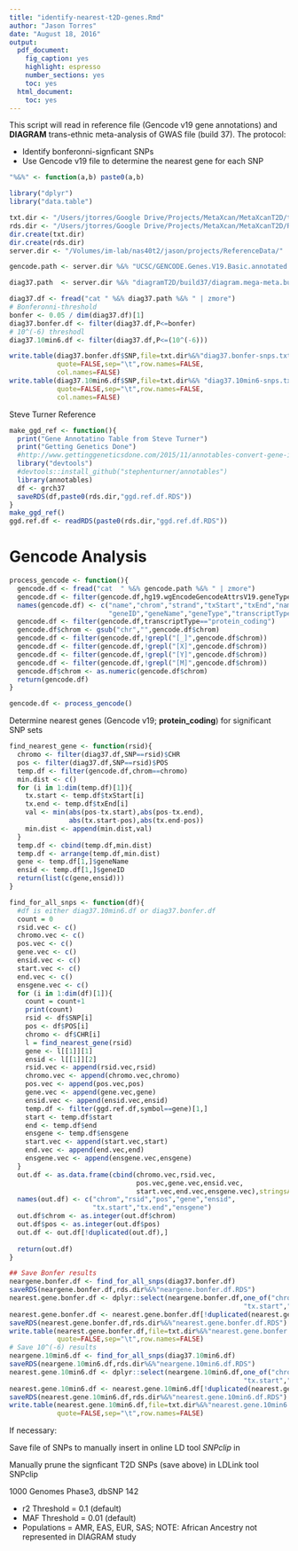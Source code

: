```yaml
---
title: "identify-nearest-t2D-genes.Rmd"
author: "Jason Torres"
date: "August 18, 2016"
output:
  pdf_document:
    fig_caption: yes
    highlight: espresso
    number_sections: yes
    toc: yes
  html_document:
    toc: yes
---
```

This script will read in reference file (Gencode v19 gene annotations) and **DIAGRAM** trans-ethnic meta-analysis of GWAS file (build 37).
The protocol:  

* Identify bonferonni-signficant SNPs 
* Use Gencode v19 file to determine the nearest gene for each SNP 


```r

"%&%" <- function(a,b) paste0(a,b)

library("dplyr")
library("data.table")

txt.dir <- "/Users/jtorres/Google Drive/Projects/MetaXcan/MetaXcanT2D/txt.gtexV6p/"
rds.dir <- "/Users/jtorres/Google Drive/Projects/MetaXcan/MetaXcanT2D/RDS.gtexV6p/"
dir.create(txt.dir)
dir.create(rds.dir)
server.dir <- "/Volumes/im-lab/nas40t2/jason/projects/ReferenceData/"

gencode.path <- server.dir %&% "UCSC/GENCODE.Genes.V19.Basic.annotated.txt.gz"

diag37.path  <- server.dir %&% "diagramT2D/build37/diagram.mega-meta.build37.txt.gz"

```


```r

diag37.df <- fread("cat " %&% diag37.path %&% " | zmore")
# Bonferonni-threshold 
bonfer <- 0.05 / dim(diag37.df)[1]
diag37.bonfer.df <- filter(diag37.df,P<=bonfer)
# 10^(-6) threshodl 
diag37.10min6.df <- filter(diag37.df,P<=(10^(-6)))

write.table(diag37.bonfer.df$SNP,file=txt.dir%&%"diag37.bonfer-snps.txt",
            quote=FALSE,sep="\t",row.names=FALSE,
            col.names=FALSE)
write.table(diag37.10min6.df$SNP,file=txt.dir%&% "diag37.10min6-snps.txt",
            quote=FALSE,sep="\t",row.names=FALSE,
            col.names=FALSE)

```

Steve Turner Reference 

```r

make_ggd_ref <- function(){
  print("Gene Annotatino Table from Steve Turner")
  print("Getting Genetics Done")
  #http://www.gettinggeneticsdone.com/2015/11/annotables-convert-gene-ids.html
  library("devtools")
  #devtools::install_github("stephenturner/annotables")
  library(annotables)
  df <- grch37
  saveRDS(df,paste0(rds.dir,"ggd.ref.df.RDS"))
}
make_ggd_ref()
ggd.ref.df <- readRDS(paste0(rds.dir,"ggd.ref.df.RDS"))

```


# Gencode Analysis 

```r

process_gencode <- function(){
  gencode.df <- fread("cat  " %&% gencode.path %&% " | zmore")
  gencode.df <- filter(gencode.df,hg19.wgEncodeGencodeAttrsV19.geneType=="protein_coding")
  names(gencode.df) <- c("name","chrom","strand","txStart","txEnd","name2",
                         "geneID","geneName","geneType","transcriptType")
  gencode.df <- filter(gencode.df,transcriptType=="protein_coding")
  gencode.df$chrom <- gsub("chr","",gencode.df$chrom)
  gencode.df <- filter(gencode.df,!grepl("[_]",gencode.df$chrom))
  gencode.df <- filter(gencode.df,!grepl("[X]",gencode.df$chrom)) 
  gencode.df <- filter(gencode.df,!grepl("[Y]",gencode.df$chrom)) 
  gencode.df <- filter(gencode.df,!grepl("[M]",gencode.df$chrom)) 
  gencode.df$chrom <- as.numeric(gencode.df$chrom)
  return(gencode.df)
}

gencode.df <- process_gencode()

```


Determine nearest genes (Gencode v19; **protein_coding**) for significant SNP sets 


```r

find_nearest_gene <- function(rsid){
  chromo <- filter(diag37.df,SNP==rsid)$CHR
  pos <- filter(diag37.df,SNP==rsid)$POS
  temp.df <- filter(gencode.df,chrom==chromo)
  min.dist <- c()
  for (i in 1:dim(temp.df)[1]){
    tx.start <- temp.df$txStart[i]
    tx.end <- temp.df$txEnd[i]
    val <- min(abs(pos-tx.start),abs(pos-tx.end),
               abs(tx.start-pos),abs(tx.end-pos))
    min.dist <- append(min.dist,val)
  }
  temp.df <- cbind(temp.df,min.dist)
  temp.df <- arrange(temp.df,min.dist)
  gene <- temp.df[1,]$geneName
  ensid <- temp.df[1,]$geneID
  return(list(c(gene,ensid)))
}

find_for_all_snps <- function(df){
  #df is either diag37.10min6.df or diag37.bonfer.df
  count = 0 
  rsid.vec <- c()
  chromo.vec <- c() 
  pos.vec <- c()
  gene.vec <- c()
  ensid.vec <- c() 
  start.vec <- c()
  end.vec <- c()
  ensgene.vec <- c() 
  for (i in 1:dim(df)[1]){
    count = count+1
    print(count)
    rsid <- df$SNP[i]
    pos <- df$POS[i]
    chromo <- df$CHR[i]
    l = find_nearest_gene(rsid)
    gene <- l[[1]][1]
    ensid <- l[[1]][2]
    rsid.vec <- append(rsid.vec,rsid)
    chromo.vec <- append(chromo.vec,chromo)
    pos.vec <- append(pos.vec,pos)
    gene.vec <- append(gene.vec,gene)
    ensid.vec <- append(ensid.vec,ensid)
    temp.df <- filter(ggd.ref.df,symbol==gene)[1,]
    start <- temp.df$start
    end <- temp.df$end
    ensgene <- temp.df$ensgene
    start.vec <- append(start.vec,start)
    end.vec <- append(end.vec,end)
    ensgene.vec <- append(ensgene.vec,ensgene)
  }
  out.df <- as.data.frame(cbind(chromo.vec,rsid.vec,
                                pos.vec,gene.vec,ensid.vec,
                                start.vec,end.vec,ensgene.vec),stringsAsFactors=FALSE)
  names(out.df) <- c("chrom","rsid","pos","gene","ensid",
                     "tx.start","tx.end","ensgene")
  out.df$chrom <- as.integer(out.df$chrom)
  out.df$pos <- as.integer(out.df$pos)
  out.df <- out.df[!duplicated(out.df),]
  
  return(out.df)
}

## Save Bonfer results 
neargene.bonfer.df <- find_for_all_snps(diag37.bonfer.df)
saveRDS(neargene.bonfer.df,rds.dir%&%"neargene.bonfer.df.RDS")
nearest.gene.bonfer.df <- dplyr::select(neargene.bonfer.df,one_of("chrom","gene","ensgene","ensid",
                                                           "tx.start","tx.end"))
nearest.gene.bonfer.df <- nearest.gene.bonfer.df[!duplicated(nearest.gene.bonfer.df),]
saveRDS(nearest.gene.bonfer.df,rds.dir%&%"nearest.gene.bonfer.df.RDS")
write.table(nearest.gene.bonfer.df,file=txt.dir%&%"nearest.gene.bonfer.txt",
            quote=FALSE,sep="\t",row.names=FALSE)
# Save 10^(-6) results 
neargene.10min6.df <- find_for_all_snps(diag37.10min6.df)
saveRDS(neargene.10min6.df,rds.dir%&%"neargene.10min6.df.RDS")
nearest.gene.10min6.df <- dplyr::select(neargene.10min6.df,one_of("chrom","gene","ensgene","ensid",
                                                           "tx.start","tx.end"))
nearest.gene.10min6.df <- nearest.gene.10min6.df[!duplicated(nearest.gene.10min6.df),]
saveRDS(nearest.gene.10min6.df,rds.dir%&%"nearest.gene.10min6.df.RDS")
write.table(nearest.gene.10min6.df,file=txt.dir%&%"nearest.gene.10min6.txt",
            quote=FALSE,sep="\t",row.names=FALSE)
```


If necessary: 

Save file of SNPs to manually insert in online LD tool _SNPclip_ in \textbf{LDLink} 

Manually prune the signficant T2D SNPs (save above) in LDLink tool SNPclip 

1000 Genomes Phase3, dbSNP 142 

* r2 Threshold = 0.1 (default)
* MAF Threshold = 0.01 (default) 
* Populations = AMR, EAS, EUR, SAS; NOTE: African Ancestry not represented in DIAGRAM study 

